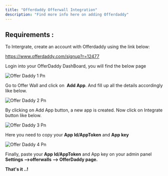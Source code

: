 ```yaml
---
title: "Offerdaddy Offerwall Integration"
description: "Find more info here on adding Offerdaddy"
---
```


## Requirements :

To Intergrate, create an account with Offerdaddy using the link below:

https://www.offerdaddy.com/signup?r=12477

Login into your OfferDaddy DashBoard, you will find the below page

![Offer Daddy 1 Pn](/images/offer_daddy_1.png)

Go to Offer Wall and click on  **Add App**. And fill up all the details accordingly like below.

![Offer Daddy 2 Pn](/images/offer_daddy_2.png)

By clicking on Add App button, a new app is created. Now click on Integrate button like below.

![Offer Daddy 3 Pn](/images/offer_daddy_3.png)

Here you need to copy your **App Id/AppToken** and **App key**

![Offer Daddy 4 Pn](/images/offer_daddy_4.png)

Finally, paste your **App Id/AppToken** and App key on your admin panel **Settings --\>offerwalls --\> OfferDaddy page.** ​

**That's it ..\!**